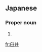 ==Japanese==
{{wikipedia|lang=ja}}
{{ja-kanjitab|うす|い|yomi=k}}

===Proper noun===
{{ja-pos|うすい|proper}}

# {{surname|lang=ja|sort=うすい}}

[[fr:臼井]]